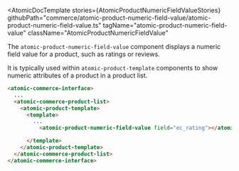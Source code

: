 

<Meta of={AtomicProductNumericFieldValueStories} />

<AtomicDocTemplate
  stories={AtomicProductNumericFieldValueStories}
  githubPath="commerce/atomic-product-numeric-field-value/atomic-product-numeric-field-value.ts"
  tagName="atomic-product-numeric-field-value"
  className="AtomicProductNumericFieldValue"
>

The `atomic-product-numeric-field-value` component displays a numeric field value for a product, such as ratings or reviews.

It is typically used within `atomic-product-template` components to show numeric attributes of a product in a product list.

```html
<atomic-commerce-interface>
  ...
  <atomic-commerce-product-list>
    <atomic-product-template>
      <template>
        ...
          <atomic-product-numeric-field-value field="ec_rating"></atomic-product-numeric-field-value>

      </template>
    </atomic-product-template>
  </atomic-commerce-product-list>
</atomic-commerce-interface>
```
</AtomicDocTemplate>

